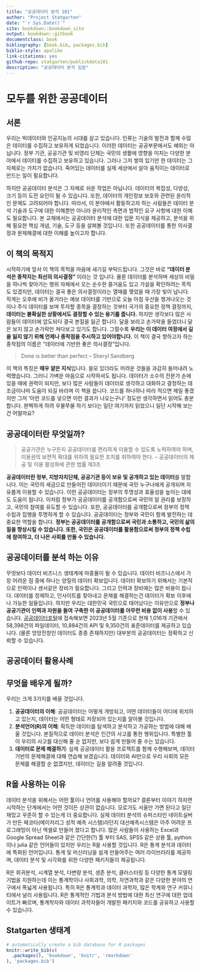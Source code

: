 ```yaml
--- 
title: "공공데이터 분석 101"
author: "Project Statgarten"
date: "`r Sys.Date()`"
site: bookdown::bookdown_site
output: bookdown::gitbook
documentclass: book
bibliography: [book.bib, packages.bib]
biblio-style: apalike
link-citations: yes
github-repo: statgarten/publickdata101
description: "공공데이터 분석 입문"
---
```


# 모두를 위한 공공데이터

## 서론
우리는 빅데이터와 인공지능의 시대를 살고 있습니다. 인류는 기술의 발전과 함께 수많은 데이터를 수집하고 보유하게 되었습니다. 이러한 데이터는 공공부문에서도 예외는 아닙니다. 정부 기관, 공공기관 및 비영리 단체는 국민의 생활에 영향을 미치는 다양한 분야에서 데이터를 수집하고 보유하고 있습니다. 그러나 그저 쌓여 있기만 한 데이터는 그 자체로는 가치가 없습니다. 죽어있는 데이터를 실제 세상에서 살아 움직이는 데이터로 만드는 일이 필요합니다.  

하지만 공공데이터 분석은 그 자체로 쉬운 작업은 아닙니다. 데이터의 복잡성, 다양성, 크기 등이 도전 요인이 될 수 있습니다. 또한, 데이터의 개인정보 보호와 관련된 윤리적인 문제도 고려되어야 합니다. 따라서, 이 분야에서 활동하고자 하는 사람들은 데이터 분석 기술과 도구에 대한 이해뿐만 아니라 윤리적인 측면과 법적인 요구 사항에 대한 이해도 필요합니다. 본 교재에서는 공공데이터 분석에 대한 입문 지식을 제공하고, 분석을 위해 필요한 핵심 개념, 기술, 도구 등을 살펴볼 것입니다. 또한 공공데이터를 통한 의사결정과 문제해결에 대한 이해를 높이고자 합니다.  

## 이 책의 목적지  
시작하기에 앞서 이 책의 목적을 마음에 새기길 부탁드립니다. 그것은 바로 **"데이터 분석은 종착지는 최선의 의사결정"** 이라는 것 입니다. 물론 데이터를 분석하며 세상의 비밀을 하나씩 찾아가는 행위 자체에서 오는 순수한 즐거움도 있고 가설을 확인하려는 목적도 있겠지만, 데이터는 결국 좋은 의사결정이라는 열매를 맺었을 때 가장 빛이 납니다. 작게는 오후에 비가 올거라는 예보 데이터를 기반으로 오늘 아침 우산을 챙겨나오는 것이나 주식 데이터를 보며 투자할 종목을 결정하는 것부터 국가의 중요한 정책 결정까지, **데이터는 불확실한 상황에서도 결정할 수 있는 용기를 줍니다.** 하지만 생각보다 많은 사람들이 데이터에 압도되다 결국 본질을 잃곤 합니다. 달을 보라고 손가락을 들었더니 달은 보지 않고 손가락만 쳐다보고 있기도 합니다. 그럴수록 **우리는 이 데이터 여정에서 길을 잃지 않기 위해 언제나 종착점을 주시하고 있어야합니다.** 이 책이 결국 향하고자 하는 종착점의 이름은 "데이터에 기반한 좋은 의사결정"입니다. 

> Done is better than perfect -- Sheryl Sandberg

이 책의 특징은 **매우 얕은 지식**입니다. 쓸모 있더라도 어려운 것들을 과감히 들어내려 노력했습니다. 그러니 가벼운 마음으로 시작하셔도 됩니다. 데이터가 소수의 전문가 손에 있을 때에 권력이 되지만, 보다 많은 사람들이 데이터로 생각하고 대화하고 결정하는 데 조금이나마 도움이 되길 바라며 이 책을 씁니다. 코드를 하나하나 따라 적으면 제일 좋겠지만 그저 '이런 코드를 넣으면 이런 결과가 나오는구나' 정도만 생각하면서 읽어도 충분합니다. 완벽하게 하려 우물쭈물 하기 보다는 일단 여기까지 읽었으니 일단 시작해 보는 건 어떨까요?

## 공공데이터란 무엇일까?

> 공공기관은 누구든지 공공데이터를 편리하게 이용할 수 있도록 노력하여야 하며, 이용권의 보편적 확대를 위하여 필요한 조치를 취하여야 한다.    -- 공공데이터의 제공 및 이용 활성화에 관한 법률 제3조  

**공공데이터란 정부, 지방자치단체, 공공기관 등이 보유 및 공개하고 있는 데이터**를 말합니다. 이는 국민의 세금으로 만들어진 데이터이기 때문에 국민 누구나에게 공개되며 자유롭게 이용할 수 있습니다. 이런 공공데이터는 정부의 투명성과 효율성을 높이는 데에도 도움이 됩니다. 이처럼 정부가 공공데이터를 공개함으로써 국민의 알 권리를 보장하고, 국민의 참여를 유도할 수 있습니다. 또한, 공공데이터를 공개함으로써 정부의 정책 수립과 집행을 투명하게 할 수 있습니다. 공공데이터는 정부와 국민이 함께 발전하는 데 중요한 역할을 합니다. **정부는 공공데이터를 공개함으로써 국민과 소통하고, 국민의 삶의 질을 향상시킬 수 있습니다. 또한, 국민은 공공데이터를 활용함으로써 정부의 정책 수립에 참여하고, 더 나은 사회를 만들 수 있습니다.**

## 공공데이터를 분석 하는 이유
무엇보다 데이터 비즈니스 생태계에 마중물이 될 수 있습니다. 데이터 비즈니스에서 가장 어려운 점 중에 하나는 양질의 데이터 확보입니다. 데이터 확보하기 위해서는 기본적으로 인력이나 센서같은 장비가 필요합니다. 그리고 인력과 장비에는 많은 비용이 듭니다. 데이터를 정제하고, 인사이트를 찾아내고 문제를 해결하는건 데이터가 확보 이후에나 가능한 일들입니다. 하지만 우리는 대한민국 국민으로 태어났다는 이유만으로 **정부나 공공기관이 인력과 자원을 들여 구축한 이 공공데이터를 아무런 비용 없이 사용**할 수 있습니다. [공공데이터포털](data.go.kr)에 접속해보면 2023년 5월 기준으로 현재 1,016개 기관에서 58,398건의 파일데이터, 10,884건의 API 및 9,350건의 표준데이터를 제공하고 있습니다. (물론 엉망진창인 데이터도 종종 존재하지만) 대부분의 공공데이터는 정확하고 신뢰할 수 있습니다. 

## 공공데이터 활용사례

## 무엇을 배우게 될까?

우리는 크게 3가지를 배울 것입니다.

1. **공공데이터의 이해**: 공공데이터는 어떻게 개방되고, 어떤 데이터들이 어디에 위치하고 있는지, 데이터는 어떤 형태로 저장되어 있는지를 알아볼 것입니다.
2. **분석언어(R)의 이해**: 획득한 데이터를 탐색하고 분석하고 가공하는 방법에 대해 배울 것입니다. 본질적으로 데이터 분석은 인간의 사고를 통한 행위입니다. 특별한 툴이 우리의 사고를 대신해 줄 순 없지만, 보다 쉽게 만들어 줄 수는 있습니다. 
3. **데이터로 문제 해결하기**: 실제 공공데이터 활용 프로젝트를 함께 수행해보며, 데이터 기반의 문제해결에 대해 연습해 보겠습니다. 데이터와 AI만으로 우리 사회의 모든 문제를 해결할 순 없겠지만, 데이터는 길을 알려줄 것입니다.

## R을 사용하는 이유

데이터 분석을 위해서는 어떤 툴이나 언어를 사용해야 할까요? 결론부터 이야기 하자면 시작하는 단계에서는 어떤 것이든 상관이 없습니다. 모로가도 서울만 가면 된다고 일단 재밌고 꾸준히 할 수 있는게 더 중요합니다. 실제 데이터 분석의 슈퍼스타인 네이트실버가 만든 페코타(메이저리그 성적 예측 시스템)라던지 대선예측시스템은 아주 어려운 프로그래밍이 아닌 엑셀로 만들어 졌다고 합니다. 많은 사람들이 사용하는 Excel과 Google Spread Sheet과 같은 간단한(?) 툴 부터 SAS, SPSS 같은 상용 툴, python이나 julia 같은 언어들이 있지만 우리는 R을 사용할 것입니다. R은 통계 분석과 데이터에 특화된 언어입니다. 통계 및 머신러닝을 쉽게 만들어주는 여러 라이브러리를 제공하며, 데이터 분석 및 시각화를 위한 다양한 패키지들이 제공됩니다. 

R은 회귀분석, 시계열 분석, 다변량 분석, 생존 분석, 클러스터링 등 다양한 통계 모델링 기법을 지원하는데 이는 통계학이나 사회과학, 의학, 자연과학과 같은 다양한 분야의 연구에서 폭넓게 사용됩니다. 특히 R은 통계학과 데이터 과학자, 많은 학계와 연구 커뮤니티에서 널리 사용됩니다. R은 통계적인 기법과 분석 방법에 대한 최신 연구에 대한 업데이트가 빠르며, 통계학자와 데이터 과학자들이 개발한 패키지와 코드를 공유하고 사용할 수 있습니다.

## Statgarten 생태계


```r
# automatically create a bib database for R packages
knitr::write_bib(c(
  .packages(), 'bookdown', 'knitr', 'rmarkdown'
), 'packages.bib')
```
